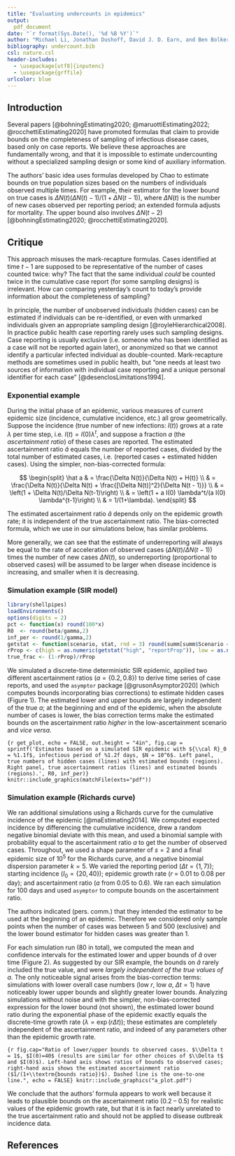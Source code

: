 ```yaml
---
title: "Evaluating undercounts in epidemics"
output:
  pdf_document
date: "`r format(Sys.Date(), '%d %B %Y')`"
author: "Michael Li, Jonathan Dushoff, David J. D. Earn, and Ben Bolker"
bibliography: undercount.bib
csl: nature.csl 
header-includes:
  - \usepackage[utf8]{inputenc}
  - \usepackage{grffile}
urlcolor: blue
---
```


## Introduction

Several papers [@bohningEstimating2020; @maruottiEstimating2022; @rocchettiEstimating2020] have promoted formulas that claim to provide bounds on the completeness of sampling of infectious disease cases, based only on case reports. We believe these approaches are fundamentally wrong, and that it is impossible to estimate undercounting without a specialized sampling design or some kind of auxiliary information.

The authors' basic idea uses formulas developed by Chao to estimate bounds on true population sizes based on the numbers of individuals observed multiple times. For example, their estimator for the lower bound on true cases is $\Delta N(t) (\Delta N(t) - 1)/(1 + \Delta N(t-1))$, where $\Delta N(t)$ is the number of new cases observed per reporting period; an extended formula adjusts for mortality. The upper bound also involves $\Delta N(t-2)$ [@bohningEstimating2020; @rocchettiEstimating2020].

## Critique

This approach misuses the mark-recapture formulas. Cases identified at time $t-1$ are supposed to be representative of the number of cases counted twice: why? The fact that the same individual *could* be counted twice in the cumulative case report (for some sampling designs) is irrelevant. How can comparing yesterday's count to today's provide information about the completeness of sampling? 

In principle, the number of unobserved individuals (hidden cases) can be estimated if individuals can be re-identified, or even with unmarked individuals given an appropriate sampling design [@royleHierarchical2008]. 
In practice public health case reporting rarely uses such sampling designs. Case reporting is usually exclusive (i.e. someone who has been identified as a case will not be reported again later), or anonymized so that we cannot identify a particular infected individual as double-counted. Mark-recapture methods are sometimes used in public health, but "one needs at least two sources of information with individual case reporting and a unique personal identifier for each case" [@desenclosLimitations1994].

### Exponential example

During the initial phase of an epidemic, various measures of current epidemic size (incidence, cumulative incidence, etc.) all grow geometrically. Suppose the incidence (true number of new infections: $I(t)$) grows at a rate $\lambda$ per time step, i.e. $I(t) = I(0) \lambda^t$, and suppose a fraction $a$ (the *ascertainment ratio*) of these cases are reported. The estimated ascertainment ratio $\hat a$ equals the number of reported cases, divided by the total number of estimated cases, i.e. (reported cases + estimated hidden cases). Using the simpler, non-bias-corrected formula:

$$
\begin{split}
\hat a & = \frac{\Delta N(t)}{\Delta N(t) + H(t)} \\
& = \frac{\Delta N(t)}{\Delta N(t) + \frac{[\Delta N(t)]^2}{\Delta N(t - 1)}} \\
& = \left(1 + \Delta N(t)/\Delta N(t-1)\right) \\
& = \left(1 + a I(0) \lambda^t/(a I(0) \lambda^{t-1}\right) \\
& = 1/(1+\lambda).
\end{split}
$$

The estimated ascertainment ratio $\hat a$ depends only on the epidemic growth rate; it is independent of the true ascertainment ratio.  The bias-corrected formula, which we use in our simulations below, has similar problems.

More generally, we can see that the estimate of underreporting will always be equal to the rate of acceleration of observed cases ($\Delta N(t)/\Delta N(t-1)$) times the number of new cases $\Delta N(t)$, so underreporting (proportional to observed cases) will be assumed to be larger when disease incidence is increasing, and smaller when it is decreasing.

### Simulation example (SIR model)

```r
library(shellpipes)
loadEnvironments()
options(digits = 2)
pct <- function(x) round(100*x)
R0  <- round(beta/gamma,2)
inf_per <- round(1/gamma,2)
getstat <- function(scenario, stat, rnd = 3) round(summ[summ$Scenario == scenario, stat], rnd)
rProp <- c(high = as.numeric(getstat("high", "reportProp")), low = as.numeric(getstat("low", "reportProp")))
true_frac <- (1-rProp)/rProp
```

We simulated a discrete-time deterministic SIR epidemic, applied two different ascertainment ratios ($a = \{0.2, 0.8\}$) to derive time series of case reports, and used the `asymptor` package [@grusonAsymptor2020] (which computes bounds incorporating bias corrections) to estimate hidden cases (Figure 1).
The estimated lower and upper bounds are largely independent of the true $a$; at the beginning and end of the epidemic, when the absolute number of cases is lower, the bias correction terms make the estimated bounds on the ascertainment ratio *higher* in the low-ascertainment scenario and *vice versa*.

<!-- note N is hard-coded, too hard to format nicely/automatically -->
```{r get_plot, echo = FALSE, out.height = "4in", fig.cap = sprintf('Estimates based on a simulated SIR epidemic with ${\\cal R}_0 = %1.1f$, infectious period of %1.2f days, $N = 10^6$. Left panel, true numbers of hidden cases (lines) with estimated bounds (regions). Right panel, true ascertainment ratios (lines) and estimated bounds (regions).', R0, inf_per)}
knitr::include_graphics(matchFile(exts="pdf"))
```

### Simulation example (Richards curve)

We ran additional simulations using a Richards curve for the cumulative incidence of the epidemic [@maEstimating2014]. We computed expected incidence by differencing the cumulative incidence, drew a random negative binomial deviate with this mean, and used a binomial sample with probability equal to the ascertainment ratio $a$ to get the number of observed cases. Throughout, we used a shape parameter of $s=2$ and a final epidemic size of $10^5$ for the Richards curve, and a negative binomial dispersion parameter $k=5$. We varied the reporting period ($\Delta t = \{1, 7\}$); starting incidence ($I_0 = \{20, 40\}$); epidemic growth rate ($r$ =  0.01 to 0.08 per day); and ascertainment ratio ($a$ from 0.05 to 0.6). We ran each simulation for 100 days and used `asymptor` to compute bounds on the ascertainment ratio.

The authors indicated (pers. comm.) that they intended the estimator to be used at the beginning of an epidemic. Therefore we considered only sample points when the number of cases was between 5 and 500 (exclusive) and the lower bound estimator for hidden cases was greater than 1.

For each simulation run (80 in total), we computed the mean and confidence intervals for the estimated lower and upper bounds of $\hat a$ over time (Figure 2). As suggested by our SIR example, the bounds on $\hat a$ rarely included the true value, and were *largely independent of the true values of $a$*. The only noticeable signal arises from the bias-correction terms: simulations with lower overall case numbers (low $r$, low $a$, $\Delta t = 1$) have noticeably lower upper bounds and slightly greater lower bounds. Analyzing simulations without noise and with the simpler, non-bias-corrected expression for the lower bound (not shown), the estimated lower bound ratio during the exponential phase of the epidemic exactly equals the discrete-time growth rate ($\lambda = \exp(r\Delta t)$); these estimates are completely independent of the ascertainment ratio, and indeed of any parameters other than the epidemic growth rate.

```{r fig.cap="Ratio of lower/upper bounds to observed cases. $\\Delta t = 1$, $I(0)=40$ (results are similar for other choices of $\\Delta t$ and $I(0)$). Left-hand axis shows ratios of bounds to observed cases; right-hand axis shows the estimated ascertainment ratio ($1/(1+\\textrm{bounds ratio})$). Dashed line is the one-to-one line.", echo = FALSE}
knitr::include_graphics("a_plot.pdf")
```

We conclude that the authors' formula appears to work well because it leads to plausible bounds on the ascertainment ratio (0.2 -- 0.5) for realistic values of the epidemic growth rate, but that it is in fact nearly unrelated to the true ascertainment ratio and should not be applied to disease outbreak incidence data.

\newpage

## References


